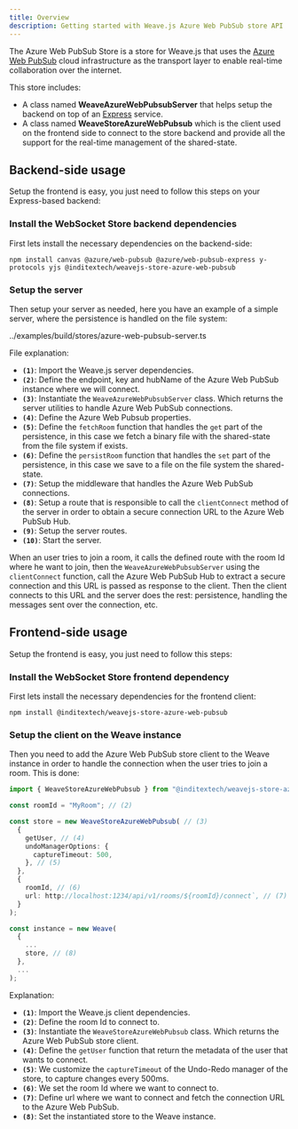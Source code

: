 ```yaml
---
title: Overview
description: Getting started with Weave.js Azure Web PubSub store API
---
```


The Azure Web PubSub Store is a store for Weave.js that uses the [Azure Web PubSub](https://azure.microsoft.com/es-es/products/web-pubsub)
cloud infrastructure as the transport layer to enable real-time collaboration over the internet.

This store includes:

- A class named **WeaveAzureWebPubsubServer** that helps setup the backend on top of an
  [Express](https://expressjs.com/) service.
- A class named **WeaveStoreAzureWebPubsub** which is the client used on the frontend side to
  connect to the store backend and provide all the support for the real-time management of the
  shared-state.

## Backend-side usage

Setup the frontend is easy, you just need to follow this steps on your Express-based backend:

<div className="fd-steps">

<div className="[&_h3]:fd-step">
 
### Install the WebSocket Store backend dependencies

First lets install the necessary dependencies on the backend-side:

```shell
npm install canvas @azure/web-pubsub @azure/web-pubsub-express y-protocols yjs @inditextech/weavejs-store-azure-web-pubsub
```

</div>

<div className="[&_h3]:fd-step">
 
### Setup the server

Then setup your server as needed, here you have an example of a simple server, where the persistence
is handled on the file system:

<include lang="ts" meta='title="server.ts"'>
  ../examples/build/stores/azure-web-pubsub-server.ts
</include>

File explanation:

- **`(1)`**: Import the Weave.js server dependencies.
- **`(2)`**: Define the endpoint, key and hubName of the Azure Web PubSub instance where we will connect.
- **`(3)`**: Instantiate the `WeaveAzureWebPubsubServer` class. Which returns the server utilities to handle
  Azure Web PubSub connections.
- **`(4)`**: Define the Azure Web Pubsub properties.
- **`(5)`**: Define the `fetchRoom` function that handles the `get` part of the persistence, in this
  case we fetch a binary file with the shared-state from the file system if exists.
- **`(6)`**: Define the `persistRoom` function that handles the `set` part of the persistence, in this
  case we save to a file on the file system the shared-state.
- **`(7)`**: Setup the middleware that handles the Azure Web PubSub connections.
- **`(8)`**: Setup a route that is responsible to call the `clientConnect` method of the server in order to
  obtain a secure connection URL to the Azure Web PubSub Hub.
- **`(9)`**: Setup the server routes.
- **`(10)`**: Start the server.

When an user tries to join a room, it calls the defined route with the room Id where he
want to join, then the `WeaveAzureWebPubsubServer` using the `clientConnect` function, call the Azure Web PubSub
Hub to extract a secure connection and this URL is passed as response to the client. Then the client connects to
this URL and the server does the rest: persistence, handling the messages sent over the connection, etc.

</div>

</div>

## Frontend-side usage

Setup the frontend is easy, you just need to follow this steps:

<div className="fd-steps">

<div className="[&_h3]:fd-step">
 
### Install the WebSocket Store frontend dependency

First lets install the necessary dependencies for the frontend client:

```shell
npm install @inditextech/weavejs-store-azure-web-pubsub
```

</div>

<div className="[&_h3]:fd-step">
 
### Setup the client on the Weave instance

Then you need to add the Azure Web PubSub store client to the Weave instance in order to handle
the connection when the user tries to join a room. This is done:

```ts
import { WeaveStoreAzureWebPubsub } from "@inditextech/weavejs-store-azure-web-pubsub/client"; // (1)

const roomId = "MyRoom"; // (2)

const store = new WeaveStoreAzureWebPubsub( // (3)
  {
    getUser, // (4)
    undoManagerOptions: {
      captureTimeout: 500,
    }, // (5)
  },
  {
    roomId, // (6)
    url: http://localhost:1234/api/v1/rooms/${roomId}/connect`, // (7)
  }
);

const instance = new Weave(
  {
    ...
    store, // (8)
  },
  ...
);
```

Explanation:

- **`(1)`**: Import the Weave.js client dependencies.
- **`(2)`**: Define the room Id to connect to.
- **`(3)`**: Instantiate the `WeaveStoreAzureWebPubsub` class. Which returns the Azure Web PubSub store client.
- **`(4)`**: Define the `getUser` function that return the metadata of the user that wants to connect.
- **`(5)`**: We customize the `captureTimeout` of the Undo-Redo manager of the store, to capture changes every 500ms.
- **`(6)`**: We set the room Id where we want to connect to.
- **`(7)`**: Define url where we want to connect and fetch the connection URL to the Azure Web PubSub.
- **`(8)`**: Set the instantiated store to the Weave instance.

</div>

</div>
